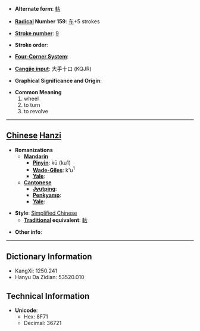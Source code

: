 * '''Alternate form''': [[軲]]

* '''[[Wiktionary:Chinese radical index| Radical]] Number 159''': [[Wiktionary:Chinese radical index 车|车]]+5 strokes

* '''[[Wiktionary:Chinese total strokes index|Stroke number]]''': [[Wiktionary:Chinese total strokes index 9|9]]

* '''Stroke order''': 

* '''[[Wiktionary:Chinese four corner index|Four-Corner System]]''': 

* '''[[Wiktionary:Chinese Cangjie index|Cangjie input]]''': 大手十口 (KQJR)

* '''Graphical Significance and Origin''': 

* '''Common Meaning'''
*#wheel
*# to turn
*# to revolve


----

== [[Chinese]] [[Hanzi]] ==

* '''Romanizations'''
** '''[[Mandarin]]'''
*** '''[[Pinyin]]''': kū (ku1)
*** '''[[Wade-Giles]]''': k'u<sup>1</sup>
*** '''[[Yale]]''': 
** '''[[Cantonese]]'''
*** '''[[Jyutping]]''':
*** '''[[Penkyamp]]''': 
*** '''[[Yale]]''': 

* '''Style''': [[Simplified Chinese]] 
** '''[[Traditional Chinese|Traditional]] equivalent''': [[軲]]

* '''Other info''': 

----

== Dictionary Information ==

* KangXi: 1250.241
* Hanyu Da Zidian: 53520.010

== Technical Information ==

* '''Unicode''':
** Hex: 8F71
** Decimal: 36721